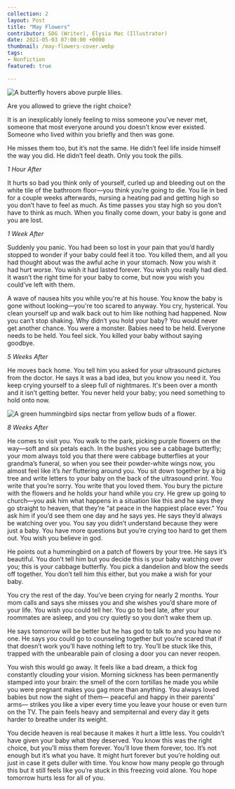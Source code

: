 ---
collection: 2
layout: Post
title: "May Flowers"
contributor: SDG (Writer), Elysia Mac (Illustrator)
date: 2021-05-03 07:00:00 +0000
thumbnail: /may-flowers-cover.webp
tags: 
- Nonfiction
featured: true

---
<div class="center">
    <img src="/images/2/may-flowers-cover.png" 
        alt="A butterfly hovers above purple lilies."
        class="w650" />
</div>

Are you allowed to grieve the right choice? 

It is an inexplicably lonely feeling to miss someone you’ve never met, someone that most everyone around you doesn’t know ever existed. Someone who lived within you briefly and then was gone. 

He misses them too, but it’s not the same. He didn’t feel life inside himself the way you did. He didn’t feel death. Only you took the pills.

<p class="center"><em>1 Hour After</em></p>

It hurts so bad you think only of yourself, curled up and bleeding out on the white tile of the bathroom floor—you think you’re going to die. You lie in bed for a couple weeks afterwards, nursing a heating pad and getting high so you don’t have to feel as much. As time passes you stay high so you don’t have to think as much. When you finally come down, your baby is gone and you are lost.

<p class="center"><em>1 Week After</em></p>

Suddenly you panic. You had been so lost in your pain that you’d hardly stopped to wonder if your baby could feel it too. You killed them, and all you had thought about was the awful ache in your stomach. Now you wish it had hurt worse. You wish it had lasted forever. You wish you really had died. It wasn’t the right time for your baby to come, but now you wish you could’ve left with them.

A wave of nausea hits you while you're at his house. You know the baby is gone without looking—you're too scared to anyway. You cry, hysterical. You clean yourself up and walk back out to him like nothing had happened. 
Now you can’t stop shaking. Why didn’t you hold your baby? You would never get another chance. You were a monster. Babies need to be held. Everyone needs to be held. You feel sick. You killed your baby without saying goodbye.

<p class="center"><em>5 Weeks After</em></p>

He moves back home. You tell him you asked for your ultrasound pictures from the doctor. He says it was a bad idea, but you know you need it. You keep crying yourself to a sleep full of nightmares. It's been over a month and it isn’t getting better. You never held your baby; you need something to hold onto now.

<div class="center">
    <img src="/images/2/may-flowers-2.png" 
        alt="A green hummingbird sips nectar from yellow buds of a flower."
        class="w650" />
</div>

<p class="center"><em>8 Weeks After</em></p>

He comes to visit you. You walk to the park, picking purple flowers on the way—soft and six petals each. In the bushes you see a cabbage butterfly; your mom always told you that there were cabbage butterflies at your grandma’s funeral, so when you see their powder-white wings now, you almost feel like it’s <em>her</em> fluttering around you. You sit down together by a big tree and write letters to your baby on the back of the ultrasound print. You write that you’re sorry. You write that you loved them. You bury the picture with the flowers and he holds your hand while you cry. He grew up going to church—you ask him what happens in a situation like this and he says they go straight to heaven, that they’re “at peace in the happiest place ever.” You ask him if you’d see them one day and he says yes. He says they’d always be watching over you. You say you didn’t understand because they were just a baby. You have more questions but you’re crying too hard to get them out. You wish you believe in god.

He points out a hummingbird on a patch of flowers by your tree. He says it’s beautiful. You don’t tell him but you decide this is your baby watching over you; this is your cabbage butterfly. You pick a dandelion and blow the seeds off together. You don’t tell him this either, but you make a wish for your baby.

You cry the rest of the day. You’ve been crying for nearly 2 months. Your mom calls and says she misses you and she wishes you’d share more of your life. You wish you could tell her. You go to bed late, after your roommates are asleep, and you cry quietly so you don’t wake them up.

He says tomorrow will be better but he has god to talk to and you have no one. He says you could go to counseling together but you’re scared that if that doesn’t work you’ll have nothing left to try. You’ll be stuck like this, trapped with the unbearable pain of closing a door you can never reopen.

You wish this would go away. It feels like a bad dream, a thick fog constantly clouding your vision. Morning sickness has been permanently stamped into your brain: the smell of the corn tortillas he made you while you were pregnant makes you gag more than anything. You always loved babies but now the sight of them— peaceful and happy in their parents’ arms— strikes you like a viper every time you leave your house or even turn on the TV. The pain feels heavy and sempiternal and every day it gets harder to breathe under its weight.

You decide heaven is real because it makes it hurt a little less. You couldn’t have given your baby what they deserved. You know this was the right choice, but you’ll miss them forever. You’ll love them forever, too. It’s not enough but it’s what you have. It might hurt forever but you’re holding out just in case it gets duller with time. You know how many people go through this but it still feels like you’re stuck in this freezing void alone. 
You hope tomorrow hurts less for all of you. 
